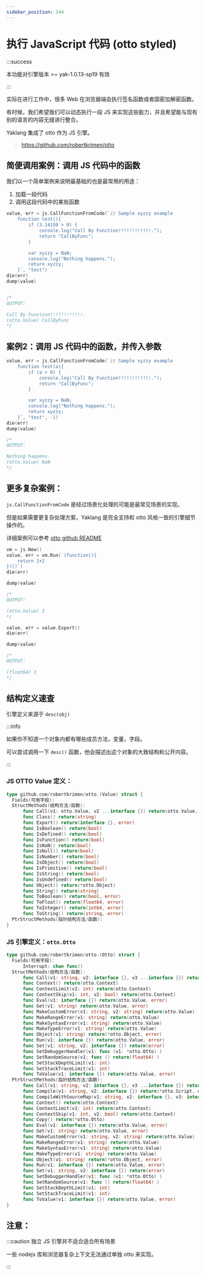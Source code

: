 ```yaml
---
sidebar_position: 144
---
```


# 执行 JavaScript 代码 (otto styled)

:::success

本功能对引擎版本 >= yak-1.0.13-sp19 有效

:::

实际在进行工作中，很多 Web 在浏览器端会执行签名函数或者国密加解密函数。

有时候，我们希望我们可以动态执行一段 JS 来实现这些能力，并且希望能与现有别的语言的内容无缝进行整合。

Yaklang 集成了 otto 作为 JS 引擎。

> https://github.com/robertkrimen/otto

## 简便调用案例：调用 JS 代码中的函数

我们以一个简单案例来说明最基础的也是最常用的用途：

1. 加载一段代码
2. 调用这段代码中的某些函数

```go
value, err = js.CallFunctionFromCode(`// Sample xyzzy example
    function test(){
        if (3.14159 > 0) {
            console.log("Call By Function!!!!!!!!!!!!.");
            return "CallByFunc";
        }

        var xyzzy = NaN;
        console.log("Nothing happens.");
        return xyzzy;
    }`, "test")
die(err)
dump(value)


/*
OUTPUT:

Call By Function!!!!!!!!!!!!.
(otto.Value) CallByFunc
*/
```

## 案例2：调用 JS 代码中的函数，并传入参数

```go
value, err = js.CallFunctionFromCode(`// Sample xyzzy example
    function test(a){
        if (a > 0) {
            console.log("Call By Function!!!!!!!!!!!!.");
            return "CallByFunc";
        }

        var xyzzy = NaN;
        console.log("Nothing happens.");
        return xyzzy;
    }`, "test", -1)
die(err)
dump(value)

/*
OUTPUT:

Nothing happens.
(otto.Value) NaN
*/
```

## 更多复杂案例：

`js.CallFunctionFromCode` 是经过场景化处理的可能是最常见场景的实现。

但是如果需要更复杂处理方案，Yaklang 是完全支持和 otto 风格一致的引擎细节操作的。

详细案例可以参考 [otto github README](https://github.com/robertkrimen/otto)

```go
vm = js.New()
value, err = vm.Run(`(function(){
    return 1+2
})()`)
die(err)

dump(value)

/*
OUTPUT:

(otto.Value) 3
*/

value, err = value.Export()
die(err)

dump(value)

/*
OUTPUT:

(float64) 3
*/
```

## 结构定义速查

引擎定义来源于 `desc(obj)`

:::info

如果你不知道一个对象内都有哪些成员方法，变量，字段。

可以尝试调用一下 `desc()` 函数，他会描述出这个对象的大致结构和公开内容。

:::

### JS OTTO Value 定义：

```go
type github.com/robertkrimen/otto.(Value) struct {
  Fields(可用字段):
  StructMethods(结构方法/函数):
      func Call(v1: otto.Value, v2 ...interface {}) return(otto.Value, error)
      func Class() return(string)
      func Export() return(interface {}, error)
      func IsBoolean() return(bool)
      func IsDefined() return(bool)
      func IsFunction() return(bool)
      func IsNaN() return(bool)
      func IsNull() return(bool)
      func IsNumber() return(bool)
      func IsObject() return(bool)
      func IsPrimitive() return(bool)
      func IsString() return(bool)
      func IsUndefined() return(bool)
      func Object() return(*otto.Object)
      func String() return(string)
      func ToBoolean() return(bool, error)
      func ToFloat() return(float64, error)
      func ToInteger() return(int64, error)
      func ToString() return(string, error)
  PtrStructMethods(指针结构方法/函数):
}
```

### JS 引擎定义：`otto.Otto`

```go
type github.com/robertkrimen/otto.(Otto) struct {
  Fields(可用字段):
      Interrupt: chan func()
  StructMethods(结构方法/函数):
      func Call(v1: string, v2: interface {}, v3 ...interface {}) return(otto.Value, error)
      func Context() return(otto.Context)
      func ContextLimit(v1: int) return(otto.Context)
      func ContextSkip(v1: int, v2: bool) return(otto.Context)
      func Eval(v1: interface {}) return(otto.Value, error)
      func Get(v1: string) return(otto.Value, error)
      func MakeCustomError(v1: string, v2: string) return(otto.Value)
      func MakeRangeError(v1: string) return(otto.Value)
      func MakeSyntaxError(v1: string) return(otto.Value)
      func MakeTypeError(v1: string) return(otto.Value)
      func Object(v1: string) return(*otto.Object, error)
      func Run(v1: interface {}) return(otto.Value, error)
      func Set(v1: string, v2: interface {}) return(error)
      func SetDebuggerHandler(v1: func (v1: *otto.Otto) )
      func SetRandomSource(v1: func () return(float64) )
      func SetStackDepthLimit(v1: int)
      func SetStackTraceLimit(v1: int)
      func ToValue(v1: interface {}) return(otto.Value, error)
  PtrStructMethods(指针结构方法/函数):
      func Call(v1: string, v2: interface {}, v3 ...interface {}) return(otto.Value, error)
      func Compile(v1: string, v2: interface {}) return(*otto.Script, error)
      func CompileWithSourceMap(v1: string, v2: interface {}, v3: interface {}) return(*otto.Script, error)
      func Context() return(otto.Context)
      func ContextLimit(v1: int) return(otto.Context)
      func ContextSkip(v1: int, v2: bool) return(otto.Context)
      func Copy() return(*otto.Otto)
      func Eval(v1: interface {}) return(otto.Value, error)
      func Get(v1: string) return(otto.Value, error)
      func MakeCustomError(v1: string, v2: string) return(otto.Value)
      func MakeRangeError(v1: string) return(otto.Value)
      func MakeSyntaxError(v1: string) return(otto.Value)
      func MakeTypeError(v1: string) return(otto.Value)
      func Object(v1: string) return(*otto.Object, error)
      func Run(v1: interface {}) return(otto.Value, error)
      func Set(v1: string, v2: interface {}) return(error)
      func SetDebuggerHandler(v1: func (v1: *otto.Otto) )
      func SetRandomSource(v1: func () return(float64) )
      func SetStackDepthLimit(v1: int)
      func SetStackTraceLimit(v1: int)
      func ToValue(v1: interface {}) return(otto.Value, error)
}
```

## 注意：


:::caution 独立 JS 引擎并不适合适合所有场景

一些 nodejs 库和浏览器复杂上下文无法通过单独 otto 来实现。

:::